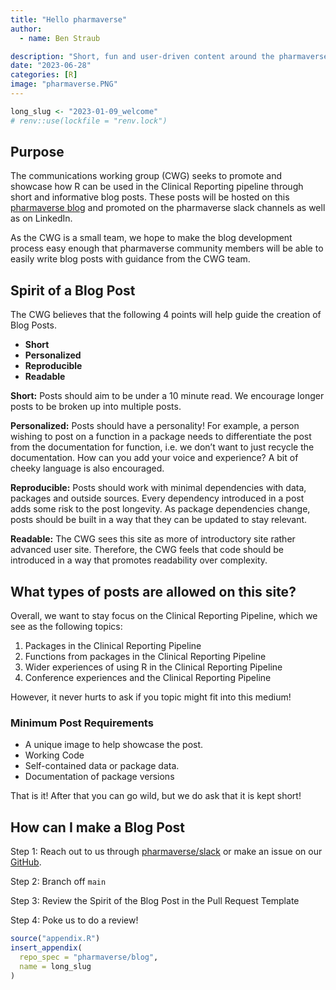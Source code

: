 ```yaml
---
title: "Hello pharmaverse"
author:
  - name: Ben Straub

description: "Short, fun and user-driven content around the pharmaverse."
date: "2023-06-28"
categories: [R]
image: "pharmaverse.PNG"
---
```


<!--------------- my typical setup ----------------->

```r
long_slug <- "2023-01-09_welcome"
# renv::use(lockfile = "renv.lock")
```

<!--------------- post begins here ----------------->

## Purpose

The communications working group (CWG) seeks to promote and showcase how R can be used in the Clinical Reporting pipeline through short and informative blog posts.  These posts will be hosted on this [pharmaverse blog](https://pharmaverse.github.io/blog/) and promoted on the pharmaverse slack channels as well as on LinkedIn.

As the CWG is a small team, we hope to make the blog development process easy enough that pharmaverse community members will be able to easily write blog posts with guidance from the CWG team.

## Spirit of a Blog Post

The CWG believes that the following 4 points will help guide the creation of Blog Posts. 

* **Short**
* **Personalized**
* **Reproducible**
* **Readable**  

**Short:** Posts should aim to be under a 10 minute read. We encourage longer posts to be broken up into multiple posts.  

**Personalized:** Posts should have a personality! For example, a person wishing to post on a function in a package needs to differentiate the post from the documentation for function, i.e. we don't want to just recycle the documentation. How can you add your voice and experience? A bit of cheeky language is also encouraged.

**Reproducible:**  Posts should work with minimal dependencies with data, packages and outside sources. Every dependency introduced in a post adds some risk to the post longevity. As package dependencies change, posts should be built in a way that they can be updated to stay relevant.

**Readable:** The CWG sees this site as more of introductory site rather advanced user site. Therefore, the CWG feels that code should be introduced in a way that promotes readability over complexity. 


## What types of posts are allowed on this site?

Overall, we want to stay focus on the Clinical Reporting Pipeline, which we see as the following topics:

1) Packages in the Clinical Reporting Pipeline
2) Functions from packages in the Clinical Reporting Pipeline
3) Wider experiences of using R in the Clinical Reporting Pipeline
4) Conference experiences and the Clinical Reporting Pipeline

However, it never hurts to ask if you topic might fit into this medium!

### Minimum Post Requirements

  * A unique image to help showcase the post.
  * Working Code
  * Self-contained data or package data.
  * Documentation of package versions

That is it! After that you can go wild, but we do ask that it is kept short!

## How can I make a Blog Post

Step 1: Reach out to us through [pharmaverse/slack](pharmaverse.slack.com
) or make an issue on our [GitHub](https://github.com/pharmaverse/blog/issues).

Step 2: Branch off `main`

Step 3: Review the Spirit of the Blog Post in the Pull Request Template

Step 4: Poke us to do a review!  



<!--------------- appendices go here ----------------->

```r
source("appendix.R")
insert_appendix(
  repo_spec = "pharmaverse/blog",
  name = long_slug
)
```



